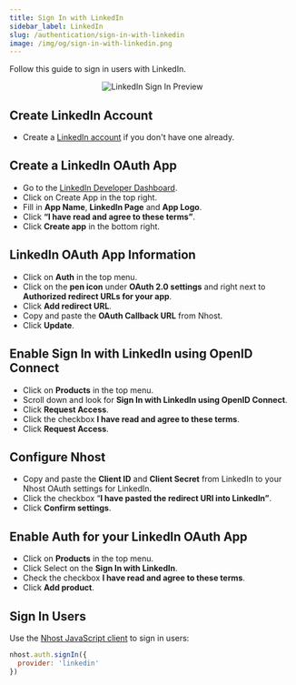 ```yaml
---
title: Sign In with LinkedIn
sidebar_label: LinkedIn
slug: /authentication/sign-in-with-linkedin
image: /img/og/sign-in-with-linkedin.png
---
```


Follow this guide to sign in users with LinkedIn.

<p align="center">
  <img
    alt="LinkedIn Sign In Preview"
    src="/img/social-providers/linkedin-preview.svg"
    width={480}
    height={267}
  />
</p>

## Create LinkedIn Account

- Create a [LinkedIn account](https://linkedin.com/) if you don't have one already.

## Create a LinkedIn OAuth App

- Go to the [LinkedIn Developer Dashboard](https://www.linkedin.com/developers/apps).
- Click on Create App in the top right.
- Fill in **App Name**, **LinkedIn Page** and **App Logo**.
- Click **“I have read and agree to these terms”**.
- Click **Create app** in the bottom right.

## LinkedIn OAuth App Information

- Click on **Auth** in the top menu.
- Click on the **pen icon** under **OAuth 2.0 settings** and right next to **Authorized redirect URLs for your app**.
- Click **Add redirect URL**.
- Copy and paste the **OAuth Callback URL** from Nhost.
- Click **Update**.

## Enable Sign In with LinkedIn using OpenID Connect

- Click on **Products** in the top menu.
- Scroll down and look for **Sign In with LinkedIn using OpenID Connect**.
- Click **Request Access**.
- Click the checkbox **I have read and agree to these terms**.
- Click **Request Access**.

## Configure Nhost

- Copy and paste the **Client ID** and **Client Secret** from LinkedIn to your Nhost OAuth settings for LinkedIn.
- Click the checkbox “**I have pasted the redirect URI into LinkedIn”**.
- Click **Confirm settings**.

## Enable Auth for your LinkedIn OAuth App

- Click on **Products** in the top menu.
- Click Select on the **Sign In with LinkedIn**.
- Check the checkbox **I have read and agree to these terms**.
- Click **Add product**.

## Sign In Users

Use the [Nhost JavaScript client](/reference/javascript) to sign in users:

```js
nhost.auth.signIn({
  provider: 'linkedin'
})
```
